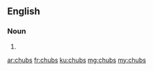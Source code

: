==English==

===Noun===
{{head|en|noun plural form}}

# {{plural of|chub|lang=en}}

[[ar:chubs]]
[[fr:chubs]]
[[ku:chubs]]
[[mg:chubs]]
[[my:chubs]]